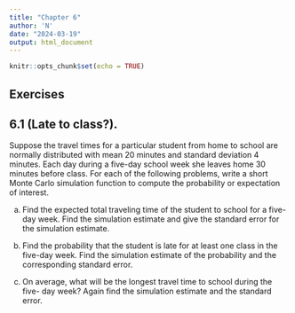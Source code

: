 ---
title: "Chapter 6"
author: 'N'
date: "2024-03-19"
output: html_document
---

```{r setup, include=FALSE}
knitr::opts_chunk$set(echo = TRUE)
```

## Exercises

## 6.1 (Late to class?).

Suppose the travel times for a particular student from home to school are normally distributed with mean 20 minutes and standard deviation 4 minutes. Each day during a five-day school week she leaves home 30 minutes before class. For each of the following problems, write a short Monte Carlo simulation function to compute the probability or expectation of interest.

a.  Find the expected total traveling time of the student to school for a five- day week. Find the simulation estimate and give the standard error for the simulation estimate.

b.  Find the probability that the student is late for at least one class in the five-day week. Find the simulation estimate of the probability and the corresponding standard error.

c.  On average, what will be the longest travel time to school during the five- day week? Again find the simulation estimate and the standard error.
